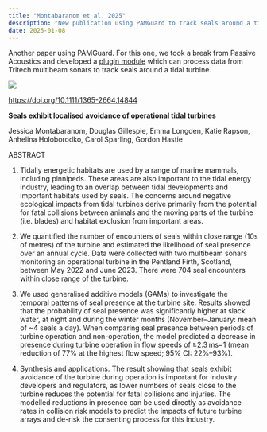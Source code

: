 ```yaml
---
title: "Montabaranom et al. 2025"
description: "New publication using PAMGuard to track seals around a tidal turbine"
date: 2025-01-08
---
```


Another paper using PAMGuard. For this one, we took a break from Passive Acoustics and developed a [plugin module](../plugins/plugins.html) which can process data from Tritech multibeam sonars to track seals around a tidal turbine.

![](images/jesspaper.jpg)

<https://doi.org/10.1111/1365-2664.14844>

**Seals exhibit localised avoidance of operational tidal turbines**

Jessica Montabaranom, Douglas Gillespie, Emma Longden, Katie Rapson, Anhelina Holoborodko, Carol Sparling, Gordon Hastie

ABSTRACT

1.  Tidally energetic habitats are used by a range of marine mammals, including pinnipeds. These areas are also important to the tidal energy industry, leading to an overlap between tidal developments and important habitats used by seals. The concerns around negative ecological impacts from tidal turbines derive primarily from the potential for fatal collisions between animals and the moving parts of the turbine (i.e. blades) and habitat exclusion from important areas.

2.  We quantified the number of encounters of seals within close range (10s of metres) of the turbine and estimated the likelihood of seal presence over an annual cycle. Data were collected with two multibeam sonars monitoring an operational turbine in the Pentland Firth, Scotland, between May 2022 and June 2023. There were 704 seal encounters within close range of the turbine.

3.  We used generalised additive models (GAMs) to investigate the temporal patterns of seal presence at the turbine site. Results showed that the probability of seal presence was significantly higher at slack water, at night and during the winter months (November–January: mean of \~4 seals a day). When comparing seal presence between periods of turbine operation and non-operation, the model predicted a decrease in presence during turbine operation in flow speeds of ≥2.3 ms−1 (mean reduction of 77% at the highest flow speed; 95% CI: 22%–93%).

4.  Synthesis and applications. The result showing that seals exhibit avoidance of the turbine during operation is important for industry developers and regulators, as lower numbers of seals close to the turbine reduces the potential for fatal collisions and injuries. The modelled reductions in presence can be used directly as avoidance rates in collision risk models to predict the impacts of future turbine arrays and de-risk the consenting process for this industry.
